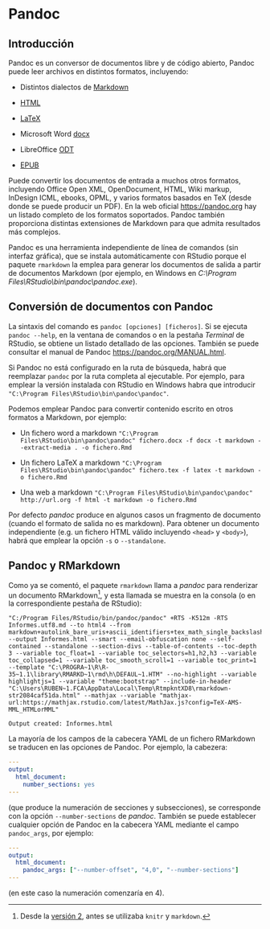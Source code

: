 Pandoc {#pandoc}
======

## Introducción

Pandoc es un conversor de documentos libre y de código abierto, 
Pandoc puede leer archivos en distintos formatos, incluyendo:

- Distintos dialectos de [Markdown](http://daringfireball.net/projects/markdown/)

- [HTML](http://www.w3.org/TR/html40/)

- [LaTeX](http://www.latex-project.org/)

- Microsoft Word [docx](https://en.wikipedia.org/wiki/Office_Open_XML)

- LibreOffice [ODT](http://en.wikipedia.org/wiki/OpenDocument)

- [EPUB](http://en.wikipedia.org/wiki/EPUB)

Puede convertir los documentos de entrada a muchos otros formatos, incluyendo Office Open XML, OpenDocument, HTML, Wiki markup, InDesign ICML, ebooks, OPML, y varios formatos basados en TeX (desde donde se puede producir un PDF).
En la web oficial <https://pandoc.org> hay un listado completo de los formatos soportados. 
Pandoc también proporciona distintas extensiones de Markdown para que admita resultados más complejos.

Pandoc es una herramienta independiente de línea de comandos (sin interfaz gráfica), que se instala automáticamente con RStudio porque el paquete `rmarkdown` la emplea para generar los documentos de salida a partir de documentos Markdown
(por ejemplo, en Windows en *C:\\Program Files\\RStudio\\bin\\pandoc\\pandoc.exe*).

## Conversión de documentos con Pandoc {#conversion}

La sintaxis del comando es `pandoc [opciones] [ficheros]`. Si se ejecuta `pandoc --help`, 
en la ventana de comandos o en la pestaña *Terminal* de RStudio, se obtiene un listado detallado de las opciones. 
También se puede consultar el manual de Pandoc <https://pandoc.org/MANUAL.html>.

Si Pandoc no está configurado en la ruta de búsqueda, habrá que reemplazar `pandoc` por la ruta completa al ejecutable.
Por ejemplo, para emplear la versión instalada con RStudio en Windows habra que introducir `"C:\Program Files\RStudio\bin\pandoc\pandoc"`.

Podemos emplear Pandoc para convertir contenido escrito en otros formatos a Markdown, por ejemplo:

*   Un fichero word a markdown
    ```
    "C:\Program Files\RStudio\bin\pandoc\pandoc" fichero.docx -f docx -t markdown --extract-media . -o fichero.Rmd 
    ```

*   Un fichero LaTeX a markdown
    ```
    "C:\Program Files\RStudio\bin\pandoc\pandoc" fichero.tex -f latex -t markdown -o fichero.Rmd 
    ```

*   Una web a markdown
    ```
    "C:\Program Files\RStudio\bin\pandoc\pandoc" http://url.org -f html -t markdown -o fichero.Rmd
    ```
    
Por defecto *pandoc* produce en algunos casos un fragmento de documento 
(cuando el formato de salida no es markdown). 
Para obtener un documento independiente (e.g. un fichero HTML válido incluyendo `<head>` y `<body>`), 
habrá que emplear la opción `-s` o `--standalone`.
  
## Pandoc y RMarkdown

Como ya se comentó, el paquete `rmarkdown` llama a *pandoc* para renderizar un documento 
RMarkdown^[Desde la [versión 2](https://blog.rstudio.org/2014/06/18/r-markdown-v2/), 
antes se utilizaba `knitr` y `markdown`.], y esta llamada se muestra en la consola 
(o en la correspondiente pestaña de RStudio):

```
"C:/Program Files/RStudio/bin/pandoc/pandoc" +RTS -K512m -RTS Informes.utf8.md --to html4 --from markdown+autolink_bare_uris+ascii_identifiers+tex_math_single_backslash --output Informes.html --smart --email-obfuscation none --self-contained --standalone --section-divs --table-of-contents --toc-depth 3 --variable toc_float=1 --variable toc_selectors=h1,h2,h3 --variable toc_collapsed=1 --variable toc_smooth_scroll=1 --variable toc_print=1 --template "C:\PROGRA~1\R\R-35~1.1\library\RMARKD~1\rmd\h\DEFAUL~1.HTM" --no-highlight --variable highlightjs=1 --variable "theme:bootstrap" --include-in-header "C:\Users\RUBEN~1.FCA\AppData\Local\Temp\RtmpkntXD8\rmarkdown-str2084caf51da.html" --mathjax --variable "mathjax-url:https://mathjax.rstudio.com/latest/MathJax.js?config=TeX-AMS-MML_HTMLorMML"

Output created: Informes.html
```
La mayoría de los campos de la cabecera YAML de un fichero RMarkdown se traducen en las opciones de Pandoc.
Por ejemplo, la cabezera:
```yaml
---
output:
  html_document:
    number_sections: yes      
---
```
(que produce la numeración de secciones y subsecciones), 
se corresponde con la opción `--number-sections` de *pandoc*.
También se puede establecer cualquier opción de Pandoc en la cabecera YAML 
mediante el campo `pandoc_args`, por ejemplo:
```yaml
---
output:
  html_document: 
    pandoc_args: ["--number-offset", "4,0", "--number-sections"]      
---
```
(en este caso la numeración comenzaría en 4).
